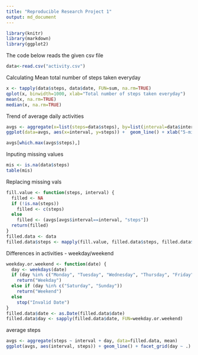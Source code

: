 ```yaml
---
title: "Reproducible Research Project 1"
output: md_document
---
```

  
```r
library(knitr)
library(markdown)
library(ggplot2)
```
The code below reads the given csv file

```r
data<-read.csv("activity.csv")
```

Calculating Mean total number of steps taken everyday
```r
x <- tapply(data$steps, data$date, FUN=sum, na.rm=TRUE)
qplot(x, binwidth=1000, xlab="Total number of steps taken everyday")
mean(x, na.rm=TRUE)
median(x, na.rm=TRUE)
```

Trend of average daily activities
```r
avgs <- aggregate(x=list(steps=data$steps), by=list(interval=data$interval),FUN=mean, na.rm=TRUE)
ggplot(data=avgs, aes(x=interval, y=steps)) +  geom_line() + xlab("5-minute interval") + ylab("average number of steps taken")

avgs[which.max(avgs$steps),]
```

Inputing missing values
```r
mis <- is.na(data$steps)
table(mis)
```

Replacing missing vals
```r
fill.value <- function(steps, interval) {
  filled <- NA
  if (!is.na(steps))
    filled <- c(steps)
  else
    filled <- (avgs[avgs$interval==interval, "steps"])
  return(filled)
}
filled.data <- data
filled.data$steps <- mapply(fill.value, filled.data$steps, filled.data$interval)
```

Differences in activities - weekday/weekend
```r
weekday.or.weekend <- function(date) {
  day <- weekdays(date)
  if (day %in% c("Monday", "Tuesday", "Wednesday", "Thursday", "Friday"))
    return("Weekday")
  else if (day %in% c("Saturday", "Sunday"))
    return("Weekend")
  else
    stop("Invalid Date")
}
filled.data$date <- as.Date(filled.data$date)
filled.data$day <- sapply(filled.data$date, FUN=weekday.or.weekend)
```

average steps
```r
avgs <- aggregate(steps ~ interval + day, data=filled.data, mean)
ggplot(avgs, aes(interval, steps)) + geom_line() + facet_grid(day ~ .) + xlab("5-minute interval") + ylab("Number of steps")
```